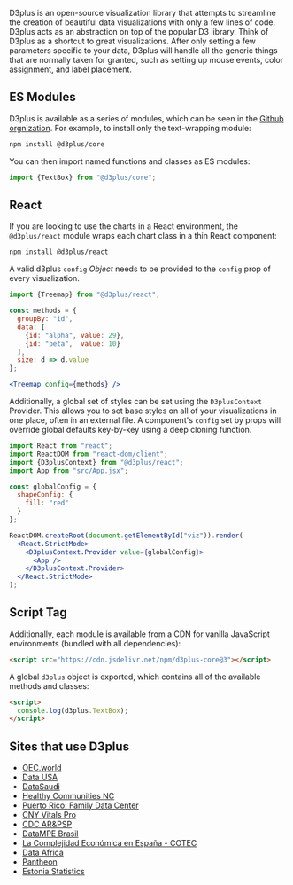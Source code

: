 
<Meta title="Introduction" />

<div style={{
  display: "flex",
  justifyContent: "center",
  width: "100%"
}}>
  <Logo />
</div>

D3plus is an open-source visualization library that attempts to streamline the creation of beautiful data visualizations with only a few lines of code. D3plus acts as an abstraction on top of the popular D3 library. Think of D3plus as a shortcut to great visualizations. After only setting a few parameters specific to your data, D3plus will handle all the generic things that are normally taken for granted, such as setting up mouse events, color assignment, and label placement.

## ES Modules

D3plus is available as a series of modules, which can be seen in the [Github orgnization](https://github.com/d3plus). For example, to install only the text-wrapping module:

```sh
npm install @d3plus/core
```

You can then import named functions and classes as ES modules:

```js
import {TextBox} from "@d3plus/core";
```

## React

If you are looking to use the charts in a React environment, the `@d3plus/react` module wraps each chart class in a thin React component:

```sh
npm install @d3plus/react
```

A valid d3plus `config` _Object_ needs to be provided to the `config` prop of every visualization.

```jsx
import {Treemap} from "@d3plus/react";

const methods = {
  groupBy: "id",
  data: [
    {id: "alpha", value: 29},
    {id: "beta",  value: 10}
  ],
  size: d => d.value
};

<Treemap config={methods} />
```

Additionally, a global set of styles can be set using the `D3plusContext` Provider. This allows you to set base styles on all of your visualizations in one place, often in an external file. A component's `config` set by props will override global defaults key-by-key using a deep cloning function.

```jsx
import React from "react";
import ReactDOM from "react-dom/client";
import {D3plusContext} from "@d3plus/react";
import App from "src/App.jsx";

const globalConfig = {
  shapeConfig: {
    fill: "red"
  }
};

ReactDOM.createRoot(document.getElementById("viz")).render(
  <React.StrictMode>
    <D3plusContext.Provider value={globalConfig}>
      <App />
    </D3plusContext.Provider>
  </React.StrictMode>
);
```

## Script Tag

Additionally, each module is available from a CDN for vanilla JavaScript environments (bundled with all dependencies):

```html
<script src="https://cdn.jsdelivr.net/npm/d3plus-core@3"></script>
```

A global `d3plus` object is exported, which contains all of the available methods and classes:

```html
<script>
  console.log(d3plus.TextBox);
</script>
```

## Sites that use D3plus

 * [OEC.world](https://oec.world/)
 * [Data USA](https://datausa.io/)
 * [DataSaudi](https://datasaudi.sa/)
 * [Healthy Communities NC](https://healthycommunitiesnc.org/)
 * [Puerto Rico: Family Data Center](https://data.youthpr.org/en)
 * [CNY Vitals Pro](https://pro.cnyvitals.org/)
 * [CDC AR&PSP](https://arpsp.cdc.gov/)
 * [DataMPE Brasil](https://datampe.sebrae.com.br/)
 * [La Complejidad Económica en España - COTEC](https://complejidadeconomica.cotec.es/)
 * [Data Africa](https://dataafrica.io/)
 * [Pantheon](https://pantheon.world/)
 * [Estonia Statistics](https://data.stat.ee/profile/country/ee/)
